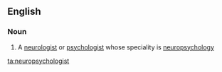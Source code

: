 ==English==

===Noun===
{{en-noun}}

# A [[neurologist]] or [[psychologist]] whose speciality is [[neuropsychology]]

[[ta:neuropsychologist]]